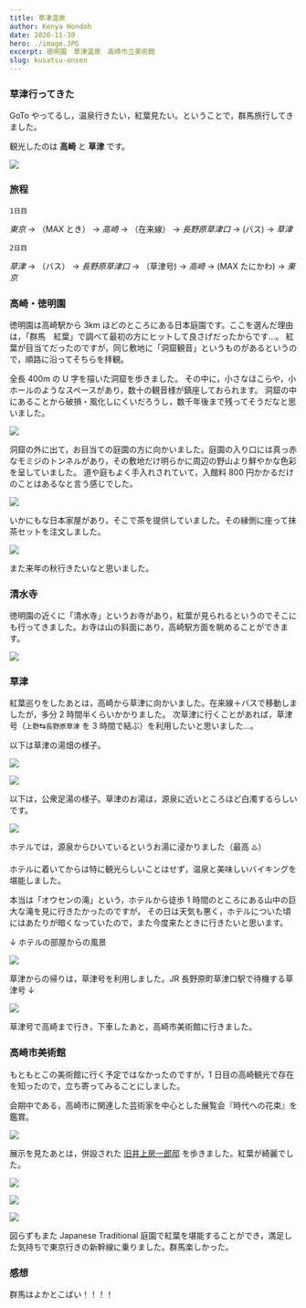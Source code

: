 ```yaml
---
title: 草津温泉
author: Kenya Hondoh
date: 2020-11-30
hero: ./image.JPG
excerpt: 徳明園　草津温泉　高崎市立美術館
slug: kusatsu-onsen
---
```


### 草津行ってきた

GoTo やってるし，温泉行きたい，紅葉見たい。ということで，群馬旅行してきました。

観光したのは **高崎** と **草津** です。

![](https://lh3.googleusercontent.com/3oINJnqn8X-JBa5jUm_gpO0PpbSfJ9xmiAGKgIaS4MTtxJPySQ3OkVZ8cBD9r9B0tNA9SMalRkjHzp0YXVY5Hqsu1Y077P3Y175L1_DsIt33Wh4lFQ6TLCWrDUunPKdMFy8R6YywGDI)

### 旅程

`1日目`

*東京* → （MAX とき） → _高崎_ → （在来線） → _長野原草津口_ → (バス) → _草津_

`2日目`

_草津_ → （バス） → _長野原草津口_ → （草津号) → _高崎_ → (MAX たにかわ) → _東京_

### 高崎・徳明園

徳明園は高崎駅から 3km ほどのところにある日本庭園です。ここを選んだ理由は，「群馬　紅葉」で調べて最初の方にヒットして良さげだったからです...。
紅葉が目当てだったのですが，同じ敷地に「洞窟観音」というものがあるというので，順路に沿ってそちらを拝観。

全長 400m の U 字を描いた洞窟を歩きました。
その中に，小さなほこらや，小ホールのようなスペースがあり，数十の観音様が鎮座しておられます。
洞窟の中にあることから破損・風化しにくいだろうし，数千年後まで残ってそうだなと思いました。

![](https://lh3.googleusercontent.com/RPJdKs1ewXdCSJKAW0GUAMpT70Zx-QZj9rsHys-c-YzjrmQKGGliboxUjVAowzjTOwMXZMuxLVsHtZvXLeeh2p_1nlKfAQlqOLkdaaRlRb--eU1jeTjKWIHQR-Ew0JQ_12bLCA8xgzk)

<Quote
  cite="「洞窟観音」創設者の山田徳蔵は、若くして呉服商・貿易商として莫大な財を成しました。「財を私せず」の精神を生涯貫いた徳蔵は、高崎観光振興の為と洞窟観音一周が札所巡りと同じご利益があるようにとの思いから、私財のすべてを投げ打ちこの壮大な事業に半生を捧げました。"
  from="洞窟観音"
  link="https://yamatokuen.com/doukutsu/"
/>

洞窟の外に出て，お目当ての庭園の方に向かいました。庭園の入り口には真っ赤なモミジのトンネルがあり，その敷地だけ明らかに周辺の野山より鮮やかな色彩を呈していました。
道や庭もよく手入れされていて，入館料 800 円かかるだけのことはあるなと言う感じでした。

![](https://lh3.googleusercontent.com/XVjcxZACn5sc8QDVAAUxxOx9qI-v-M9CcrA_DklhhWqn8xpLS-gms8i7VFZNvYSvotqn1kHoMlMRfGCNkGZCuAu8V-b2wIw6l7iWyN2ONf_VaYQ_iExkspy1TQjBaIE0uh_AIn3DOcs)

<Quote
  cite="徳明園は、観音山丘陵金沢山の斜面に、洞窟観音掘削時に出た土砂を盛って造園された約6000坪の高低差を特長とする日本庭園です。作庭は「山田徳蔵」と日本建築の大家「金子清吉」、造園は明治神宮庭園にも関わった「二代目後藤石水」によるものです。"
  from="徳明園"
  link="https://yamatokuen.com/tokumeien/"
/>

いかにもな日本家屋があり，そこで茶を提供していました。その縁側に座って抹茶セットを注文しました。

![](https://lh3.googleusercontent.com/thKuts3Zj4tSnB1taAnG32_XdcoaXVeEA9PIk1vQNbDZGW8HOqPiiBmxxgZ2hwW-MPOaFGdbwLGfOIhmVlpeVy8p9qyeClELpiA-EL4LTxVfmFHdSya2VoEr7XoUPk1stYZIWgmg9ws)

また来年の秋行きたいなと思いました。

### 清水寺

徳明園の近くに「清水寺」というお寺があり，紅葉が見られるというのでそこにも行ってきました。お寺は山の斜面にあり，高崎駅方面を眺めることができます。

<Quote
  cite="征夷大将軍坂上田村麻呂が、蝦夷征伐の兵士の健勝と武運長久を祈り、京都東山の清水寺から勧請、開基したと伝えられています。"
  from="高崎市"
  link="https://www.city.takasaki.gunma.jp/kankou/history/kiyomizu.html"
/>

![](https://lh3.googleusercontent.com/PGzXPVTg8Ywu21GjAFYFit89bQg7AppdgZlR8wzq21X4D8j707ZMCuhRQK0xdp78WfoAAyAYTLvQ7nncQ0WpqvqgPzDesjp4EhDZTV5EgZgPhgdOLEW3R2yfRDEANPmt2BE69nnGUjs)

### 草津

紅葉巡りをしたあとは，高崎から草津に向かいました。在来線＋バスで移動しましたが，多分 2 時間半くらいかかりました。
次草津に行くことがあれば，草津号（`上野`⇆`長野原草津` を 3 時間で結ぶ）を利用したいと思いました...。

以下は草津の湯畑の様子。

![](https://lh3.googleusercontent.com/Gg8Vfa-gdmstKjK_4RI-2OQvrwSC4Mh36H6ihtTJuz9xZixyGWSQgn2TkZNdHWzQzo2BhJIzMzG4NrRsTxA6DJ-X-7TPm-vcHZCHTEpx07hjGVr5jXMDo2ZLRs1IPQC1YaAeYbCke4E)

![](https://lh3.googleusercontent.com/j7tiWNu3HMM1h_XOtDjmq2vosDq4CZy2ZRirTDOQoyItO9n0SAzzWUx5_o80eRpOpaMjgZ6Pg6wZSaCpPEY-pasqbx4kD1B6Jjc9mfywS6JgUQXd9lv1EcolR4H1RACN5N-dLHKIVDw)

以下は，公衆足湯の様子。草津のお湯は，源泉に近いところほど白濁するらしいです。

![](https://lh3.googleusercontent.com/R8t4Cc91RIzSyz54W43R2K8LbI94ALd_JfHlYgi0h3HaZdonO4iFLGlUdO8dHrEw2zxJCDpS5nVJrVLfwlXh5xsDtRe_5n2-hJRP483XP0eghIlZ92mq17dISafIK2laXOgYuE_BL-U)

ホテルでは，源泉からひいているというお湯に浸かりました（最高 ♨️）

ホテルに着いてからは特に観光らしいことはせず，温泉と美味しいバイキングを堪能しました。

本当は「オウセンの滝」という，ホテルから徒歩 1 時間のところにある山中の巨大な滝を見に行きたかったのですが，
その日は天気も悪く，ホテルについた頃にはあたりが暗くなっていたので，また今度来たときに行きたいと思います。

↓ ホテルの部屋からの風景

![](https://lh3.googleusercontent.com/eQQJn_SDAYxEY9Ei_NSnatL5Vas_5lPx1VKpTZAom9XtUdBCAnu4x2JDa87ArORUzg6UNyC-LmLPMEJJ6afcAtqGtKDkR3BRQnjZjZIeyzMPAja0WHleCasg2II6HHJ9c5ih0KKwhIE)

草津からの帰りは，草津号を利用しました。JR 長野原町草津口駅で待機する草津号 ↓

![](https://lh3.googleusercontent.com/yPt7Q9jBsbLLgk8LasFJJBl9-i38Uh6TjYtETl5OOge1iqu9naXkin87Bw1-PS2cihYU2w4oj4SgHtwYvgH-ZeliG7AdaFlaEKfa1gJTqMGfRQDE9Qv_3DgdDcsvh3uw1gcD18Feqj8)

草津号で高崎まで行き，下車したあと，高崎市美術館に行きました。

### 高崎市美術館

もともとこの美術館に行く予定ではなかったのですが，1 日目の高崎観光で存在を知ったので，立ち寄ってみることにしました。

会期中である，高崎市に関連した芸術家を中心とした展覧会『時代への花束』を鑑賞。

![](https://lh3.googleusercontent.com/luZPvoH7yrkLO0Kp7Sl39MNjtYB04D6p15Q5ZyQ_em47QQUDfQp5M4H7I8UBDsjsWb8bwQzPpq1Q_WUnA9o2VuFZm6qldeYcNN0B4WbX88MFhroSLY2rZp9vS8z0-GVqVKWv7tG-fjA)

展示を見たあとは，併設された [旧井上房一郎邸](http://www.city.takasaki.gunma.jp/docs/2014011000469/) を歩きました。紅葉が綺麗でした。

![](https://lh3.googleusercontent.com/uUBYYMUxLef0A9IHA7Zi54F72QqouMK65DIxJP1IKkXdxbIzlDSM0S2nfBPl5D5qSRdxfa_dQJl5ry23HTkh0VLMWC7CQa4Y5bkD3MMlsAByz5pYeQgJ3vwxPbmlzgCmaovi1Et5mWM)

![](https://lh3.googleusercontent.com/phnbtjlNqP7s1Em44On0B6-i9hl7H3Z0JtKSKN70e-zUgRIebAMNeou8lBMr6SUKRnbjoVbGBdeV1CyrEY50s0rfaIr6euE-ZF0FzqpqjL9tUb4E-DHL4JHdnM7XR7KhJNNXwkaTZQI)

![](https://lh3.googleusercontent.com/Ccldy9cA09YRTc_eKw7p15Kt9sZAR4s4zUZfftjvGfkshSKMCufHOLlnkGk6refPe1lErKj4A_GaQ6p4VGx3OzyUYSlnGn1Fqhh0VGvI2vfxFD_rIYhK33qibrFCqVu2djP_12LjTHw)

図らずもまた Japanese Traditional 庭園で紅葉を堪能することができ，満足した気持ちで東京行きの新幹線に乗りました。群馬楽しかった。

### 感想

群馬はよかとこばい！！！！
